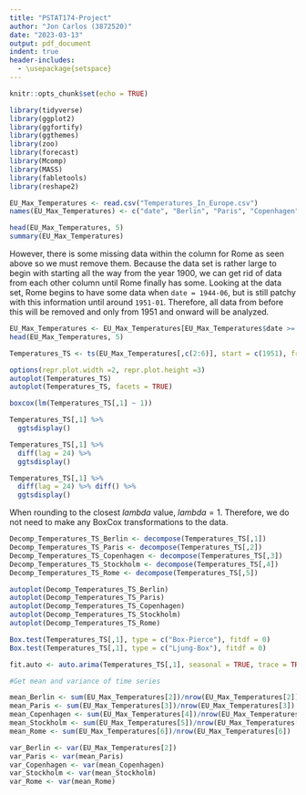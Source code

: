 ```yaml
---
title: "PSTAT174-Project"
author: "Jon Carlos (3872520)"
date: "2023-03-13"
output: pdf_document
indent: true
header-includes:
  - \usepackage{setspace}
---
```


```r
knitr::opts_chunk$set(echo = TRUE)
```

```r
library(tidyverse)
library(ggplot2)
library(ggfortify)
library(ggthemes)
library(zoo)
library(forecast)
library(Mcomp)
library(MASS)
library(fabletools)
library(reshape2)
```

\doublespace

```r
EU_Max_Temperatures <- read.csv("Temperatures_In_Europe.csv")
names(EU_Max_Temperatures) <- c("date", "Berlin", "Paris", "Copenhagen", "Stockholm", "Rome")

head(EU_Max_Temperatures, 5)
summary(EU_Max_Temperatures)
```

However, there is some missing data within the column for Rome as seen above so we must remove them. Because the data set is rather large to begin with starting all the way from the year 1900, we can get rid of data from each other column until Rome finally has some. Looking at the data set, Rome begins to have some data when ```date = 1944-06```, but is still patchy with this information until around ```1951-01```. Therefore, all data from before this will be removed and only from 1951 and onward will be analyzed.

```r
EU_Max_Temperatures <- EU_Max_Temperatures[EU_Max_Temperatures$date >= '1951-01',]
head(EU_Max_Temperatures, 5)
```

```r
Temperatures_TS <- ts(EU_Max_Temperatures[,c(2:6)], start = c(1951), frequency = 12)

options(repr.plot.width =2, repr.plot.height =3)
autoplot(Temperatures_TS)
autoplot(Temperatures_TS, facets = TRUE)
```

```r
boxcox(lm(Temperatures_TS[,1] ~ 1))
```

```r
Temperatures_TS[,1] %>% 
  ggtsdisplay()

Temperatures_TS[,1] %>% 
  diff(lag = 24) %>%
  ggtsdisplay()

Temperatures_TS[,1] %>% 
  diff(lag = 24) %>% diff() %>%
  ggtsdisplay()
```



When rounding to the closest $lambda$ value, $lambda = 1$. Therefore, we do not need to make any BoxCox transformations to the data.



```r
Decomp_Temperatures_TS_Berlin <- decompose(Temperatures_TS[,1])
Decomp_Temperatures_TS_Paris <- decompose(Temperatures_TS[,2])
Decomp_Temperatures_TS_Copenhagen <- decompose(Temperatures_TS[,3])
Decomp_Temperatures_TS_Stockholm <- decompose(Temperatures_TS[,4])
Decomp_Temperatures_TS_Rome <- decompose(Temperatures_TS[,5])

autoplot(Decomp_Temperatures_TS_Berlin)
autoplot(Decomp_Temperatures_TS_Paris)
autoplot(Decomp_Temperatures_TS_Copenhagen)
autoplot(Decomp_Temperatures_TS_Stockholm)
autoplot(Decomp_Temperatures_TS_Rome)
```

```r
Box.test(Temperatures_TS[,1], type = c("Box-Pierce"), fitdf = 0)
Box.test(Temperatures_TS[,1], type = c("Ljung-Box"), fitdf = 0)
```

```r
fit.auto <- auto.arima(Temperatures_TS[,1], seasonal = TRUE, trace = TRUE)
```


```r
#Get mean and variance of time series

mean_Berlin <- sum(EU_Max_Temperatures[2])/nrow(EU_Max_Temperatures[2])
mean_Paris <- sum(EU_Max_Temperatures[3])/nrow(EU_Max_Temperatures[3])
mean_Copenhagen <- sum(EU_Max_Temperatures[4])/nrow(EU_Max_Temperatures[4])
mean_Stockholm <- sum(EU_Max_Temperatures[5])/nrow(EU_Max_Temperatures[5])
mean_Rome <- sum(EU_Max_Temperatures[6])/nrow(EU_Max_Temperatures[6])

var_Berlin <- var(EU_Max_Temperatures[2])
var_Paris <- var(mean_Paris)
var_Copenhagen <- var(mean_Copenhagen)
var_Stockholm <- var(mean_Stockholm)
var_Rome <- var(mean_Rome)
```

